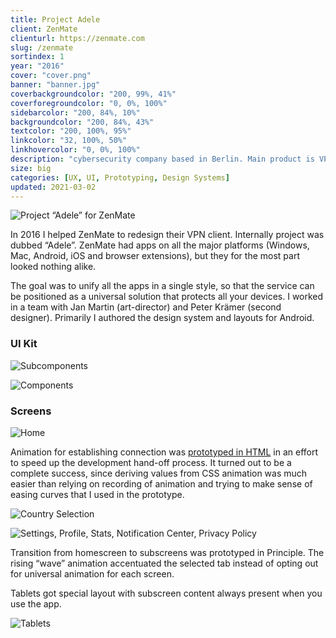 ```yaml
---
title: Project Adele
client: ZenMate
clienturl: https://zenmate.com
slug: /zenmate
sortindex: 1
year: "2016"
cover: "cover.png"
banner: "banner.jpg"
coverbackgroundcolor: "200, 99%, 41%"
coverforegroundcolor: "0, 0%, 100%"
sidebarcolor: "200, 84%, 10%"
backgroundcolor: "200, 84%, 43%"
textcolor: "200, 100%, 95%"
linkcolor: "32, 100%, 50%"
linkhovercolor: "0, 0%, 100%"
description: "cybersecurity company based in Berlin. Main product is VPN service and clients for desktop and mobile platforms."
size: big
categories: [UX, UI, Prototyping, Design Systems]
updated: 2021-03-02
---
```



![Project “Adele” for ZenMate](./icon.png)

In 2016 I helped ZenMate to redesign their VPN client. Internally project was dubbed “Adele”. ZenMate had apps on all the major platforms (Windows, Mac, Android, iOS and browser extensions), but they for the most part looked nothing alike.

The goal was to unify all the apps in a single style, so that the service can be positioned as a universal solution that protects all your devices. I worked in a team with Jan Martin (art-director) and Peter Krämer (second designer). Primarily I authored the design system and layouts for Android.

### UI Kit

![Subcomponents](./subcomponents.jpg)

![Components](./components.jpg)

### Screens

![Home](./home.jpg)

Animation for establishing connection was <a href="./zenmateswitch/" target="_blank">prototyped in HTML</a> in an effort to speed up the development hand-off process. It turned out to be a complete success, since deriving values from CSS animation was much easier than relying on recording of animation and trying to make sense of easing curves that I used in the prototype.

<Connection />

![Country Selection](./country.jpg)

![Settings, Profile, Stats, Notification Center, Privacy Policy](./subscreens.jpg)

Transition from homescreen to subscreens was prototyped in Principle. The rising “wave” animation accentuated the selected tab instead of opting out for universal animation for each screen.

<Screenreveal />

Tablets got special layout with subscreen content always present when you use the app.

![Tablets](./tablets.jpg)
